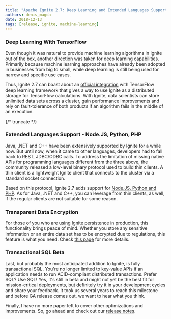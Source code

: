 ```yaml
---
title: "Apache Ignite 2.7: Deep Learning and Extended Languages Support"
authors: denis_magda
date: 2018-12-13
tags: [release, ignite, machine-learning]
---
```


### Deep Learning With TensorFlow

Even though it was natural to provide machine learning algorithms in Ignite out of the box, another direction was taken for deep learning capabilities. Primarily because machine learning approaches have already been adopted in businesses from big to small, while deep learning is still being used for narrow and specific use cases.

Thus, Ignite 2.7 can boast about an [official integration](https://ignite.apache.org/features/tensorflow.html) with TensorFlow deep learning framework that gives a way to use Ignite as a distributed storage for TensorFlow calculations. With Ignite, data scientists can store unlimited data sets across a cluster, gain performance improvements and rely on fault-tolerance of both products if an algorithm fails in the middle of an execution.

{/* truncate */}

### Extended Languages Support - Node.JS, Python, PHP

Java, .NET and C++ have been extensively supported by Ignite for a while now. But until now, when it came to other languages, developers had to fall back to REST, JDBC/ODBC calls. To address the limitation of missing native APIs for programming languages different from the three above, the community released a low-level binary protocol used to build thin clients. A thin client is a lightweight Ignite client that connects to the cluster via a standard socket connection.

Based on this protocol, Ignite 2.7 adds support for [Node.JS, Python and PHP](https://apacheignite.readme.io/docs/thin-clients). As for Java, .NET and C++, you can leverage from thin clients, as well, if the regular clients are not suitable for some reason.

### Transparent Data Encryption

For those of you who are using Ignite persistence in production, this functionality brings peace of mind. Whether you store any sensitive information or an entire data set has to be encrypted due to regulations, this feature is what you need. Check [this page](https://apacheignite.readme.io/docs/transparent-data-encryption) for more details.

### Transactional SQL Beta

Last, but probably the most anticipated addition to Ignite, is fully transactional SQL. You're no longer limited to key-value APIs if an application needs to run ACID-compliant distributed transactions. Prefer SQL? Use SQL! Yes, it's still in beta and might not yet be the best fit for mission-critical deployments, but definitely try it in your development cycles and share your feedback. It took us several years to reach this milestone and before GA release comes out, we want to hear what you think.

Finally, I have no more paper left to cover other optimizations and improvements. So, go ahead and check out our [release notes](https://ignite.apache.org/releases/ignite2/2.7.0/release_notes.html).

